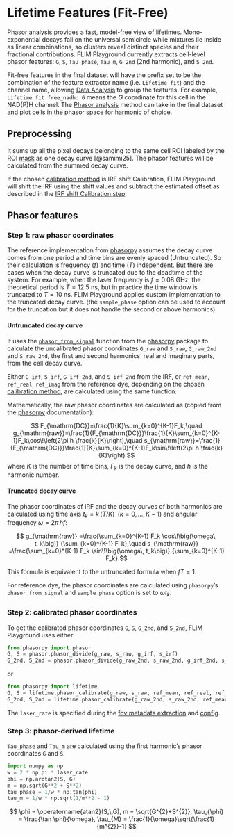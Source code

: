 # Lifetime Features (Fit-Free)

Phasor analysis provides a fast, model-free view of lifetimes. Mono-exponential decays fall on the universal semicircle while mixtures lie inside as linear combinations, so clusters reveal distinct species and their fractional contributions. FLIM Playground currently extracts cell-level phasor features: `G`, `S`, `Tau_phase`, `Tau_m`, `G_2nd` (2nd harmonic), and `S_2nd`. 

Fit-free features in the final dataset will have the prefix set to be the combination of the feature extractor name (i.e. `Lifetime fit`) and the channel name, allowing [Data Analysis](data_analysis.qmd) to group the features. For example, `Lifetime fit free_nadh: G` means the $G$ coordinate for this cell in the NAD(P)H channel. The [Phasor analysis](phasor_analysis.qmd) method can take in the final dataset and plot cells in the phasor space for harmonic of choice.  

## Preprocessing

It sums up all the pixel decays belonging to the same cell ROI labeled by the ROI [mask](data_extraction.qmd#mask) as one decay curve [@samimi25]. The phasor features will be calculated from the summed decay curve. 

If the chosen [calibration method](data_extraction_config.qmd#calibration-method) is IRF shift Calibration, FLIM Playground will shift the IRF using the shift values and subtract the estimated offset as described in the [IRF shift Calibration step](numerical_feature_extraction.qmd#irf-shift). 

## Phasor features

### Step 1: raw phasor coordinates

The reference implementation from [phasorpy](https://www.phasorpy.org/) assumes the decay curve comes from one period and time bins are evenly spaced (Untruncated). So their calculation is frequency ($f$) and time ($T$) independent. But there are cases when the decay curve is truncated due to the deadtime of the system. For example, when the laser frequency is $f = 0.08$ GHz, the theoretical period is $T = 12.5$ ns, but in practice the time window is truncated to $T = 10$ ns. FLIM Playground applies custom implementation to the truncated decay curve. (the `sample_phase` option can be used to account for the truncation but it does not handle the second or above harmonics)

#### Untruncated decay curve

It uses the [`phasor_from_signal`](https://www.phasorpy.org/docs/stable/api/phasor/#phasorpy.phasor.phasor_from_signal) function from the [phasorpy](https://www.phasorpy.org/) package to calculate the uncalibrated phasor coordinates `G_raw` and `S_raw`, `G_raw_2nd` and `S_raw_2nd`, the first and second harmonics' real and imaginary parts, from the cell decay curve.

Either `G_irf`, `S_irf`, `G_irf_2nd`, and `S_irf_2nd` from the IRF, or `ref_mean`, `ref_real`, `ref_imag` from the reference dye, depending on the chosen [calibration method](data_extraction_config.qmd#calibration-method), are calculated using the same function.

Mathematically, the raw phasor coordinates are calculated as (copied from the [phasorpy](https://www.phasorpy.org/docs/stable/api/phasor/#phasorpy.phasor.phasor_from_signal) documentation):

$$
F_{\mathrm{DC}}=\frac{1}{K}\sum_{k=0}^{K-1}F_k,\quad
g_{\mathrm{raw}}=\frac{1}{F_{\mathrm{DC}}}\frac{1}{K}\sum_{k=0}^{K-1}F_k\cos\!\left(2\pi h \frac{k}{K}\right),\quad
s_{\mathrm{raw}}=\frac{1}{F_{\mathrm{DC}}}\frac{1}{K}\sum_{k=0}^{K-1}F_k\sin\!\left(2\pi h \frac{k}{K}\right)
$$
where $K$ is the number of time bins, $F_k$ is the decay curve, and $h$ is the harmonic number.

#### Truncated decay curve

The phasor coordinates of IRF and the decay curves of both harmonics are calculated using time axis $t_k = k\,(T/K)\;\;(k=0,\ldots,K-1)$ and angular frequency $\omega = 2\pi\,hf$:

$$
g_{\mathrm{raw}}
=\frac{\sum_{k=0}^{K-1} F_k \cos\!\big(\omega\, t_k\big)}
        {\sum_{k=0}^{K-1} F_k},\quad
s_{\mathrm{raw}}
=\frac{\sum_{k=0}^{K-1} F_k \sin\!\big(\omega\, t_k\big)}
        {\sum_{k=0}^{K-1} F_k}
$$

This formula is equivalent to the untruncated formula when $fT = 1$.

For reference dye, the phasor coordinates are calculated using `phasorpy`'s `phasor_from_signal` and `sample_phase` option is set to $\omega t_k$.

### Step 2: calibrated phasor coordinates

To get the calibrated phasor coordinates `G`, `S`, `G_2nd`, and `S_2nd`, FLIM Playground uses either
```python
from phasorpy import phasor
G, S = phasor.phasor_divide(g_raw, s_raw, g_irf, s_irf)
G_2nd, S_2nd = phasor.phasor_divide(g_raw_2nd, s_raw_2nd, g_irf_2nd, s_irf_2nd)
```
or 
```python
from phasorpy import lifetime
G, S = lifetime.phasor_calibrate(g_raw, s_raw, ref_mean, ref_real, ref_imag, frequency=laser_rate, lifetime=reference_dye_lifetime)
G_2nd, S_2nd = lifetime.phasor_calibrate(g_raw_2nd, s_raw_2nd, ref_mean, ref_real, ref_imag, frequency=laser_rate, lifetime=reference_dye_lifetime, harmonic=2)
```

The `laser_rate` is specified during the [fov metadata extraction](fov_metadata.qmd#laser-frequency) and [config](data_extraction_config.qmd#laser-frequency). 

### Step 3: phasor-derived lifetime

`Tau_phase` and `Tau_m` are calculated using the first harmonic's phasor coordinates `G` and `S`. 

```python
import numpy as np
w = 2 * np.pi * laser_rate
phi = np.arctan2(S, G) 
m = np.sqrt(G**2 + S**2)
tau_phase = 1/w * np.tan(phi)
tau_m = 1/w * np.sqrt(1/m**2 - 1)
```

$$
\phi = \operatorname{atan2}(S,\,G), m = \sqrt{G^{2}+S^{2}}, \tau_{\phi} = \frac{\tan \phi}{\omega}, \tau_{M} = \frac{1}{\omega}\sqrt{\frac{1}{m^{2}}-1}
$$